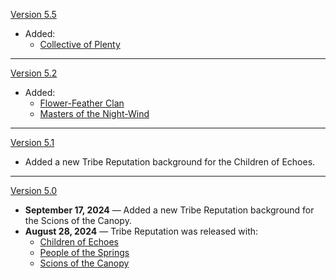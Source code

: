 {{Change History/Header}}
[[Version 5.5]]
* Added:
** [[Collective of Plenty]]
----
[[Version 5.2]]
* Added:
** [[Flower-Feather Clan]]
** [[Masters of the Night-Wind]]
----
[[Version 5.1]]
* Added a new Tribe Reputation background for the Children of Echoes.
----
[[Version 5.0]] 
* '''September 17, 2024''' &mdash; Added a new Tribe Reputation background for the Scions of the Canopy.
* '''August 28, 2024''' &mdash; Tribe Reputation was released with:
** [[Children of Echoes]]
** [[People of the Springs]]
** [[Scions of the Canopy]]